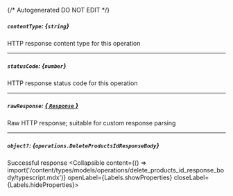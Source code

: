 {/* Autogenerated DO NOT EDIT  */}

##### `contentType`: *{`string`}*
HTTP response content type for this operation

---
##### `statusCode`: *{`number`}*
HTTP response status code for this operation

---
##### `rawResponse`: [*{ `Response` }*](https://developer.mozilla.org/en-US/docs/Web/API/Response)
Raw HTTP response; suitable for custom response parsing

---
##### `object?`: *{`operations.DeleteProductsIdResponseBody`}*
Successful response
<Collapsible content={() => import('/content/types/models/operations/delete_products_id_response_body/typescript.mdx')} openLabel={Labels.showProperties} closeLabel={Labels.hideProperties}>
</Collapsible>


